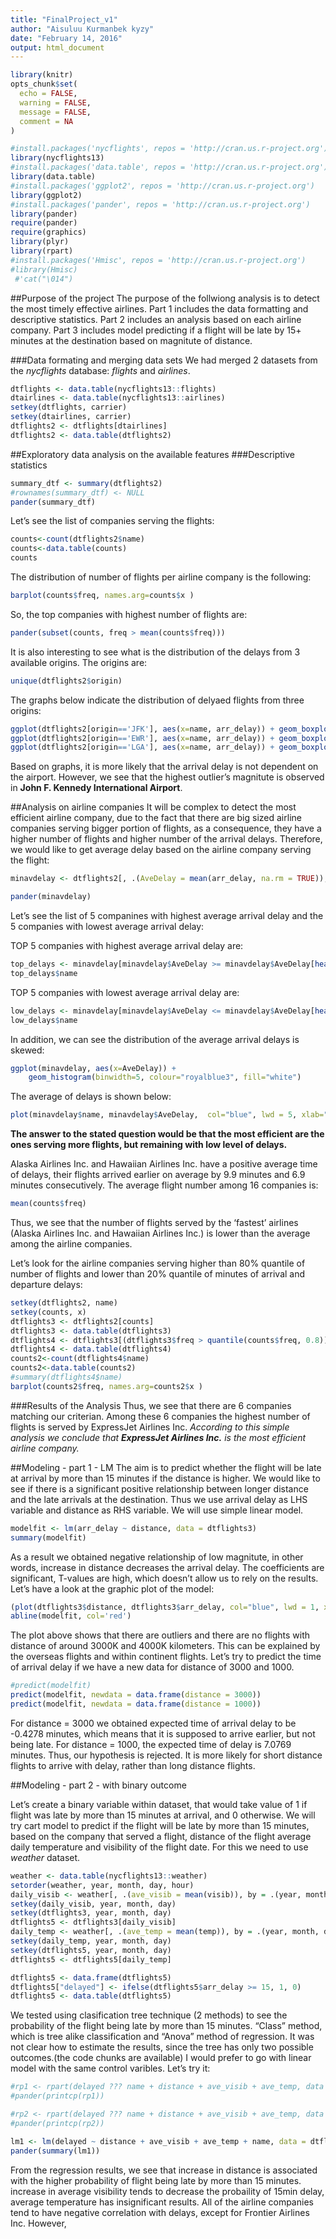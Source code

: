 ---
title: "FinalProject_v1"
author: "Aisuluu Kurmanbek kyzy"
date: "February 14, 2016"
output: html_document
---


```{r}
library(knitr)
opts_chunk$set(
  echo = FALSE,
  warning = FALSE,
  message = FALSE,
  comment = NA 
)
```

```{r, echo=FALSE,  message = FALSE}
#install.packages('nycflights', repos = 'http://cran.us.r-project.org')
library(nycflights13)
#install.packages('data.table', repos = 'http://cran.us.r-project.org')
library(data.table)
#install.packages('ggplot2', repos = 'http://cran.us.r-project.org')
library(ggplot2) 
#install.packages('pander', repos = 'http://cran.us.r-project.org')
library(pander)
require(pander)
require(graphics)
library(plyr)
library(rpart)
#install.packages('Hmisc', repos = 'http://cran.us.r-project.org')
#library(Hmisc)
 #'cat("\014")
```

##Purpose of the project
The purpose of the follwiong analysis is to detect the most timely effective airlines.
Part 1 includes the data formatting and descriptive statistics. Part 2 includes an analysis based on each airline company. Part 3 includes model predicting if a flight will be late by 15+ minutes at the destination based on magnitute of distance. 

###Data formating and merging data sets
We had merged 2 datasets from the *nycflights* database: *flights* and *airlines*.
```{r, echo=FALSE}
dtflights <- data.table(nycflights13::flights)
dtairlines <- data.table(nycflights13::airlines)
setkey(dtflights, carrier)
setkey(dtairlines, carrier)
dtflights2 <- dtflights[dtairlines]
dtflights2 <- data.table(dtflights2)
```

##Exploratory data analysis on the available features
###Descriptive statistics
```{r, echo=FALSE}
summary_dtf <- summary(dtflights2)
#rownames(summary_dtf) <- NULL
pander(summary_dtf)

```

Let's see the list of companies serving the flights:
```{r, echo=FALSE}
counts<-count(dtflights2$name)
counts<-data.table(counts)
counts
```

The distribution of number of flights per airline company is the following:
```{r, echo=FALSE}
barplot(counts$freq, names.arg=counts$x )
```

So, the top companies with highest number of flights are:
```{r, echo=FALSE}
pander(subset(counts, freq > mean(counts$freq)))
```

It is also interesting to see what is the distribution of the delays from 3 available origins. The origins are:
```{r, echo=FALSE}
unique(dtflights2$origin)
```

The graphs below indicate the distribution of delyaed flights from three origins:
```{r, echo=FALSE}
ggplot(dtflights2[origin=='JFK'], aes(x=name, arr_delay)) + geom_boxplot() + ggtitle("John F. Kennedy International Airport") + xlab("Airline Companies") + ylab("Arrival Delay") 
ggplot(dtflights2[origin=='EWR'], aes(x=name, arr_delay)) + geom_boxplot() + ggtitle("Newark Liberty International Airport")+ xlab("Airline Companies") + ylab("Arrival Delay") 
ggplot(dtflights2[origin=='LGA'], aes(x=name, arr_delay)) + geom_boxplot() +  ggtitle("LaGuardia Airport")+ xlab("Airline Companies") + ylab("Arrival Delay") 
```

Based on graphs, it is more likely that the arrival delay is not dependent on the airport. However, we see that the highest outlier's magnitute is observed in **John F. Kennedy International Airport**.

##Analysis on airline companies
It will be complex to detect the most efficient airline company, due to the fact that there are big sized airline companies serving bigger portion of flights, as a consequence, they have a higher number of flights and higher number of the arrival delays. Therefore, we would like to get average delay based on the airline company serving the flight:

```{r, echo=FALSE}

minavdelay <- dtflights2[, .(AveDelay = mean(arr_delay, na.rm = TRUE)), by = name]

pander(minavdelay)
``` 

Let's see the list of 5 companines with highest average arrival delay and the 5 companies with lowest average arrival delay:

TOP 5 companies with highest average arrival delay are:

```{r, echo=FALSE}
top_delays <- minavdelay[minavdelay$AveDelay >= minavdelay$AveDelay[head(order(minavdelay$AveDelay, decreasing=TRUE))][5] , ]
top_delays$name
```

TOP 5 companies with lowest average arrival delay are:

```{r, echo=FALSE}
low_delays <- minavdelay[minavdelay$AveDelay <= minavdelay$AveDelay[head(order(minavdelay$AveDelay, decreasing=FALSE))][5] , ]
low_delays$name
```

In addition, we can see the distribution of the average arrival delays is skewed:

```{r, echo=FALSE}
ggplot(minavdelay, aes(x=AveDelay)) +
    geom_histogram(binwidth=5, colour="royalblue3", fill="white")
```

The average of delays is shown below:

```{r, echo=FALSE}
plot(minavdelay$name, minavdelay$AveDelay,  col="blue", lwd = 5, xlab="Airlines", ylab="Arrival Delay", main="Average of delays")
```

**The answer to the stated question would be that the most efficient are the ones serving more flights, but remaining with low level of delays.**

Alaska Airlines Inc. and Hawaiian Airlines Inc. have a positive average time of delays, their flights arrived earlier on average by 9.9 minutes and 6.9 minutes consecutively. 
The average flight number among 16 companies is:

```{r, echo=FALSE}
mean(counts$freq)
```

Thus, we see that the number of flights served by the 'fastest' airlines (Alaska Airlines Inc. and Hawaiian Airlines Inc.) is lower than the average among the airline companies.

Let's look for the airline companies serving higher than 80% quantile of number of flights and lower than 20% quantile of minutes of arrival and departure delays:

```{r, echo=FALSE}
setkey(dtflights2, name)
setkey(counts, x)
dtflights3 <- dtflights2[counts]
dtflights3 <- data.table(dtflights3)
dtflights4 <- dtflights3[(dtflights3$freq > quantile(counts$freq, 0.8)) & (dtflights3$dep_delay < quantile(dtflights3$dep_delay, 0.2, na.rm = TRUE)) & (dtflights3$arr_delay < quantile(dtflights3$arr_delay, 0.2, na.rm = TRUE)), ]
dtflights4 <- data.table(dtflights4)
counts2<-count(dtflights4$name)
counts2<-data.table(counts2)
#summary(dtflights4$name)
barplot(counts2$freq, names.arg=counts2$x )
```

###Results of the Analysis
Thus, we see that there are 6 companies matching our criterian. Among these 6 companies the highest number of flights is served by ExpressJet Airlines Inc. *According to this simple analysis we conclude that **ExpressJet Airlines Inc.** is the most efficient airline company.*

##Modeling - part 1 - LM 
The aim is to predict whether the flight will be late at arrival by more than 15 minutes if the distance is higher. 
We would like to see if there is a significant positive relationship between longer distance and the late arrivals at the destination. 
Thus we use arrival delay as LHS variable and distance as RHS variable.
We will use simple linear model.

```{r, echo=FALSE}
modelfit <- lm(arr_delay ~ distance, data = dtflights3)
summary(modelfit)
```

As a result we obtained negative relationship of low magnitute, in other words, increase in distance decreases the arrival delay. The coefficients are significant, T-values are high, which doesn't allow us to rely on the results. Let's have a look at the graphic plot of the model:

```{r, echo=FALSE}
(plot(dtflights3$distance, dtflights3$arr_delay, col="blue", lwd = 1, xlab="Distance", ylab="Arrival Delay", main="Linear Model"))
abline(modelfit, col='red')
```

The plot above shows that there are outliers and there are no flights with distance of around 3000K and 4000K kilometers. This can be explained by the overseas flights and within continent flights. Let's try to predict the time of arrival delay if we have a new data for distance of 3000 and 1000.

```{r, echo=FALSE}
#predict(modelfit)
predict(modelfit, newdata = data.frame(distance = 3000))
predict(modelfit, newdata = data.frame(distance = 1000))
```
For distance = 3000 we obtained expected time of arrival delay to be -0.4278 minutes, which means that it is supposed to arrive earlier, but not being late. For distance = 1000, the expected time of delay is 7.0769 minutes. Thus, our hypothesis is rejected. It is more likely for short distance flights to arrive with delay, rather than long distance flights.

##Modeling - part 2 - with binary outcome

Let's create a binary variable within dataset, that would take value of 1 if flight was late by more than 15 minutes at arrival, and 0 otherwise. We will try cart model to predict if the flight will be late by more than 15 minutes, based on the company that served a flight, distance of the flight  average daily temperature and visibility of the flight date. For this we need to use *weather* dataset.
```{r, echo=FALSE}
weather <- data.table(nycflights13::weather)
setorder(weather, year, month, day, hour)
daily_visib <- weather[, .(ave_visib = mean(visib)), by = .(year, month, day)]
setkey(daily_visib, year, month, day)
setkey(dtflights3, year, month, day)
dtflights5 <- dtflights3[daily_visib]
daily_temp <- weather[, .(ave_temp = mean(temp)), by = .(year, month, day)]
setkey(daily_temp, year, month, day)
setkey(dtflights5, year, month, day)
dtflights5 <- dtflights5[daily_temp]

dtflights5 <- data.frame(dtflights5)
dtflights5["delayed"] <- ifelse(dtflights5$arr_delay >= 15, 1, 0)
dtflights5 <- data.table(dtflights5)


```

We tested using clasification tree technique (2 methods) to see the probability of the flight being late by more than 15 minutes. "Class" method, which is tree alike classification and "Anova" method of regression. It was not clear how to estimate the results, since the tree has only two possible outcomes.(the code chunks are available) I would prefer to go with linear model with the same control varibles. Let's try it:

```{r, echo=FALSE}
#rp1 <- rpart(delayed ??? name + distance + ave_visib + ave_temp, data = dtflights5, method="class")
#pander(printcp(rp1))
```
  

```{r, echo=FALSE}
#rp2 <- rpart(delayed ??? name + distance + ave_visib + ave_temp, data = dtflights5, method="anova")
#pander(printcp(rp2))
```

```{r, echo=FALSE}
lm1 <- lm(delayed ~ distance + ave_visib + ave_temp + name, data = dtflights5)
pander(summary(lm1))
```

From the regression results, we see that increase in distance is associated with the higher probability of flight being late by more than 15 minutes. increase in average visibility tends to decrease the probaility of 15min delay, average temperature has insignificant results. All of the airline companies tend to have negative correlation with delays, except for Frontier Airlines Inc. However, 

